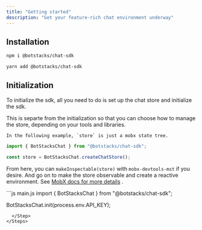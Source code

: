 ```yaml
---
title: "Getting started"
description: "Get your feature-rich chat environment underway"
---
```


## Installation

<CodeGroup>

```bash npm
npm i @botstacks/chat-sdk
```

```bash yarn
yarn add @botstacks/chat-sdk
```

</CodeGroup>

## Initialization

To initialize the sdk, all you need to do is set up the chat store and initialize the sdk.

<Steps>
  <Step title="Set up the store">
    This is separte from the initialization so that you can choose how to manage
    the store, depending on your tools and libraries.

    In the following example, `store` is just a mobx state tree.

```js
import { BotStacksChat } from "@botstacks/chat-sdk";

const store = BotStacksChat.createChatStore();
```

From here, you can `makeInspectable(store)` with `mobx-devtools-mst` if you desire.
And go on to make the store observable and create a reactive environment. See [MobX docs for more details](https://mobx.js.org/observable-state.html)
.

  </Step>
  <Step title="Initialize the SDK">
```js main.js
import { BotStacksChat } from "@botstacks/chat-sdk";

BotStacksChat.init(process.env.API_KEY);

```
  </Step>
</Steps>
```
